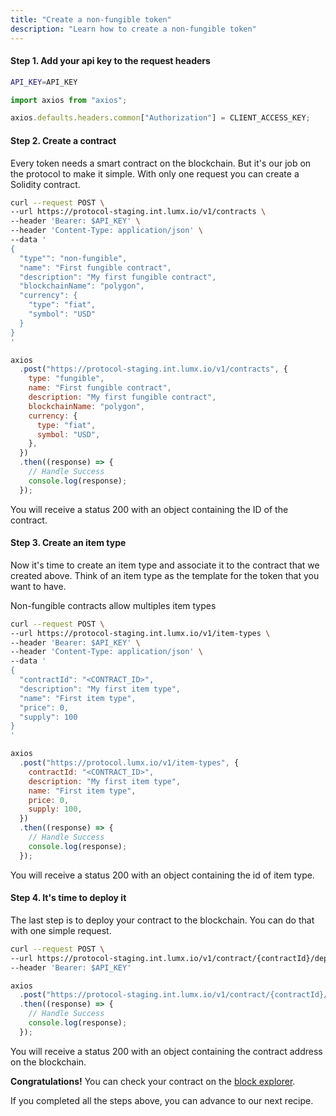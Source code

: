 ```yaml
---
title: "Create a non-fungible token"
description: "Learn how to create a non-fungible token"
---
```


<Snippet file="admin-authentication.mdx" />

#### Step 1. Add your api key to the request headers

<CodeGroup>

```bash cURL
API_KEY=API_KEY
```

```javascript JavaScript
import axios from "axios";

axios.defaults.headers.common["Authorization"] = CLIENT_ACCESS_KEY;
```

</CodeGroup>

#### Step 2. Create a contract

Every token needs a smart contract on the blockchain. But it's our job on the protocol to make it simple. With only one request you can create a Solidity contract.

<CodeGroup>

```bash cURL
curl --request POST \
--url https://protocol-staging.int.lumx.io/v1/contracts \
--header 'Bearer: $API_KEY' \
--header 'Content-Type: application/json' \
--data '
{
  "type"": "non-fungible",
  "name": "First fungible contract",
  "description": "My first fungible contract",
  "blockchainName": "polygon",
  "currency": {
    "type": "fiat",
    "symbol": "USD"
  }
}
'
```

```javascript JavaScript
axios
  .post("https://protocol-staging.int.lumx.io/v1/contracts", {
    type: "fungible",
    name: "First fungible contract",
    description: "My first fungible contract",
    blockchainName: "polygon",
    currency: {
      type: "fiat",
      symbol: "USD",
    },
  })
  .then((response) => {
    // Handle Success
    console.log(response);
  });
```

</CodeGroup>

You will receive a status 200 with an object containing the ID of the contract.

#### Step 3. Create an item type

Now it's time to create an item type and associate it to the contract that we created above. Think of an item type as the template for the token that you want to have.

<Info> Non-fungible contracts allow multiples item types</Info>

<CodeGroup>

```bash cURL
curl --request POST \
--url https://protocol-staging.int.lumx.io/v1/item-types \
--header 'Bearer: $API_KEY' \
--header 'Content-Type: application/json' \
--data '
{
  "contractId": "<CONTRACT_ID>",
  "description": "My first item type",
  "name": "First item type",
  "price": 0,
  "supply": 100
}
'
```

```javascript JavaScript
axios
  .post("https://protocol.lumx.io/v1/item-types", {
    contractId: "<CONTRACT_ID>",
    description: "My first item type",
    name: "First item type",
    price: 0,
    supply: 100,
  })
  .then((response) => {
    // Handle Success
    console.log(response);
  });
```

</CodeGroup>

You will receive a status 200 with an object containing the id of item type.

#### Step 4. It's time to deploy it

The last step is to deploy your contract to the blockchain. You can do that with one simple request.

<CodeGroup>

```bash cURL
curl --request POST \
--url https://protocol-staging.int.lumx.io/v1/contract/{contractId}/deploy \
--header 'Bearer: $API_KEY'
```

```javascript JavaScript
axios
  .post("https://protocol-staging.int.lumx.io/v1/contract/{contractId}/deploy")
  .then((response) => {
    // Handle Success
    console.log(response);
  });
```

</CodeGroup>

You will receive a status 200 with an object containing the contract address on the blockchain.

**Congratulations!** You can check your contract on the [block explorer](https://mumbai.polygonscan.com).

If you completed all the steps above, you can advance to our next recipe.

<Snippet file="troubleshooting.mdx" />
